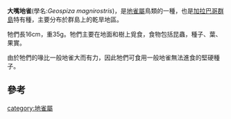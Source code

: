 {{speciesbox
| image =Large ground finch (4229035966).jpg
| status = LC
| status_system = IUCN3.1
| status_ref = <ref>{{cite iucn|url=https://www.iucnredlist.org/details/22723729/0 |title=''Geospiza magnirostris'' |author=BirdLife International |author-link=BirdLife International |year=2012 |access-date=26 November 2013|ref=harv}}</ref>
| genus = Geospiza
| species = magnirostris
| authority = [[John_Gould|Gould]], 1837
| synonyms = 
}}
'''大嘴地雀'''(學名:''Geospiza magnirostris'')，是[[地雀屬|地雀屬]]鳥類的一種，也是[[加拉巴哥群島|加拉巴哥群島]]特有種，主要分布於群島上的乾旱地區。

牠們長16cm，重35g。牠們主要在地面和樹上覓食，食物包括昆蟲，種子、葉、果實。

由於牠們的喙比一般地雀大而有力，因此牠們可食用一般地雀無法進食的堅硬種子。

==參考==
{{reflist}}

{{Taxonbar|from=Q923644}}

[[category:地雀屬|category:地雀屬]]